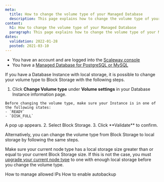 ```yaml
---
meta:
  title: How to change the volume type of your Managed Database
  description: This page explains how to change the volume type of your Managed Database
content:
  h1: How to change the volume type of your Managed Database
  paragraph: This page explains how to change the volume type of your Managed Database
dates:
  validation: 2022-01-28
  posted: 2021-03-10
---
```


<Message type="requirement">

- You have an account and are logged into the [Scaleway console](https://console.scaleway.com)
- You have a [Managed Database for PostgreSQL or MySQL](/databases/databases-for-postgresql-and-mysql/concepts/#managed-database)

</Message>

If you have a Database Instance with local storage, it is possible to change your volume type to Block Storage with the following steps. 

1. Click **Change Volume type** under **Volume settings** in your Database Instance information page.
  <Message type="important">

    Before changing the volume type, make sure your Instance is in one of the following states:
    - `READY`
    - `DISK_FULL`

  </Message>
  A pop up appears.
  <Lightbox src="scaleway-change-volume-type.webp" alt="" />
2. Select Block Storage.
3. Click **Validate** to confirm.

Alternatively, you can change the volume type from Block Storage to local storage by following the same steps. 

<Message type="important">

  Make sure your current node type has a local storage size greater than or equal to your current Block Storage size. If this is not the case, you must [upgrade your current node type](/databases/databases-for-postgresql-and-mysql/how-to/upgrade-a-database/) to one with enough local storage before you change the volume type. 

</Message>

<Navigation title="See Also">
  <PreviousButton to="/databases/databases-for-postgresql-and-mysql/how-to/manage-allowed-ip-addresses/">How to manage allowed IPs</PreviousButton>
  <NextButton to="/databases/databases-for-postgresql-and-mysql/how-to/enable-autobackup/">How to enable autobackup</NextButton>
</Navigation>
